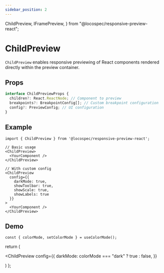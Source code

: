 ```yaml
---
sidebar_position: 2
---
```


  ChildPreview,
  IFramePreview,
} from "@locospec/responsive-preview-react";

# ChildPreview

`ChildPreview` enables responsive previewing of React components rendered directly within the preview container.

## Props

```ts
interface ChildPreviewProps {
  children?: React.ReactNode; // Component to preview
  breakpoints?: BreakpointConfig[]; // Custom breakpoint configuration
  config?: PreviewConfig; // UI configuration
}
```

## Example

```tsx
import { ChildPreview } from '@locospec/responsive-preview-react';

// Basic usage
<ChildPreview>
  <YourComponent />
</ChildPreview>

// With custom config
<ChildPreview
  config={{
    darkMode: true,
    showToolbar: true,
    showScale: true,
    showLabels: true
  }}
>
  <YourComponent />
</ChildPreview>
```

## Demo

    const { colorMode, setColorMode } = useColorMode();

return (

<ChildPreview
  config={{
    darkMode: colorMode === "dark" ? true : false,
  }}
>
  <StackCard />
</ChildPreview>

)
};

<PreviewWithColorMode />
